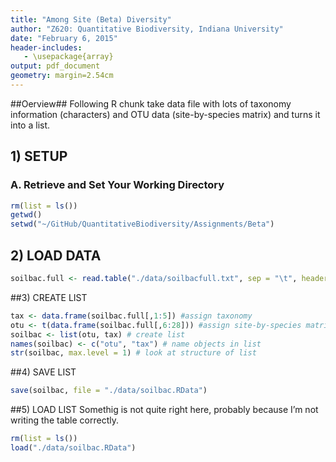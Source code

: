 ```yaml
---
title: "Among Site (Beta) Diversity"
author: "Z620: Quantitative Biodiversity, Indiana University"
date: "February 6, 2015"
header-includes:
   - \usepackage{array}
output: pdf_document
geometry: margin=2.54cm
---
```


##Oerview##
Following R chunk take data file with lots of taxonomy information (characters) and OTU data (site-by-species matrix) and turns it into a list. 

## 1) SETUP
### A. Retrieve and Set Your Working Directory
```r
rm(list = ls())
getwd()
setwd("~/GitHub/QuantitativeBiodiversity/Assignments/Beta")
```

## 2) LOAD DATA
```r
soilbac.full <- read.table("./data/soilbacfull.txt", sep = "\t", header = TRUE, row.names = 1)
```

##3) CREATE LIST
```r
tax <- data.frame(soilbac.full[,1:5]) #assign taxonomy
otu <- t(data.frame(soilbac.full[,6:28])) #assign site-by-species matrix
soilbac <- list(otu, tax) # create list
names(soilbac) <- c("otu", "tax") # name objects in list
str(soilbac, max.level = 1) # look at structure of list
```

##4) SAVE LIST 
```r
save(soilbac, file = "./data/soilbac.RData")
```

##5) LOAD LIST
Somethig is not quite right here, probably because I'm not writing the table correctly.
```r
rm(list = ls())
load("./data/soilbac.RData")
```
